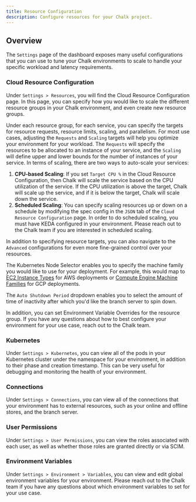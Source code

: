 ```yaml
---
title: Resource Configuration
description: Configure resources for your Chalk project.
---
```


## Overview

The `Settings` page of the dashboard exposes many useful configurations that you can use to
tune your Chalk environments to scale to handle your specific workload and latency requirements.

### Cloud Resource Configuration

Under `Settings > Resources`, you will find the Cloud Resource Configuration page. In this page, you
can specify how you would like to scale the different resource groups in your Chalk environment, and
even create new resource groups.

Under each resource group, for each service, you can specify the targets for resource requests,
resource limits, scaling, and parallelism. For most use cases, adjusting the `Requests` and `Scaling`
targets will help you optimize your environment for your workload. The `Requests` will specify
the resources to be allocated to an instance of your service, and the `Scaling` will define upper
and lower bounds for the number of instances of your service. In terms of scaling, there are two
ways to auto-scale your services:

1. **CPU-based Scaling**: If you set `Target CPU %` in the Cloud Resource Configuration, then Chalk will
   scale the service based on the CPU utilization of the service. If the CPU utilization is above the
   target, Chalk will scale up the service, and if it is below the target, Chalk will scale down the service.
2. **Scheduled Scaling**: You can specify scaling resources up or down on a schedule by modifying the
    spec config in the `JSON` tab of the `Cloud Resource Configuration` page. In order to do scheduled
    scaling, you must have KEDA configured in your environment. Please reach out to the Chalk team if
    you are interested in scheduled scaling.

In addition to specifying resource targets, you can also navigate to the `Advanced` configurations for
even more fine-grained control over your resources.

The Kubernetes Node Selector enables you to specify the machine family you would like to use for your
deployment. For example, this would map to [EC2 Instance Types](https://docs.aws.amazon.com/AWSEC2/latest/UserGuide/instance-types.html)
for AWS deployments or [Compute Engine Machine Families](https://cloud.google.com/compute/docs/machine-resource)
for GCP deployments.

The `Auto Shutdown Period` dropdown enables you to select the amount of time of inactivity after which you'd like the
branch server to spin down.

In addition, you can set Environment Variable Overrides for the resource group. If you have any questions about how
to best configure your environment for your use case, reach out to the Chalk team.

### Kubernetes

Under `Settings > Kubernetes`, you can view all of the pods in your Kubernetes cluster under the namespace
for your environment, in addition to their phase and creation timestamp. This can be very useful for
debugging and monitoring the health of your environment.

### Connections

Under `Settings > Connections`, you can view all of the connections that your environment has to external
resources, such as your online and offline stores, and the branch server.

### User Permissions

Under `Settings > User Permissions`, you can view the roles associated with each user, as well as whether those
roles are granted directly or via SCIM.

### Environment Variables

Under `Settings > Environment > Variables`, you can view and edit global environment variables for
your environment. Please reach out to the Chalk team if you have any questions about which environment variables
to set for your use case.
